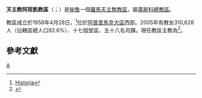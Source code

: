 {{Refimprove|time=2019-09-30T08:54:29+00:00}}
{{Infobox Roman Catholic diocese
|Roman Catholic Diocese of = 天主教阿班凱教區
|Latin name of diocese = Dioecesis Abancaiensis
|image = 
|caption = 
|location = [[秘魯|秘魯]]
|territory =[[阿普里馬克大區|阿普里馬克大區]]西部
|population = 310,628
|rite = [[羅馬禮|羅馬禮]]
|patron = 
|province = 庫斯科
|established = 1958年
|cathedral = 玫瑰聖母主教座堂
|副主教座堂 =
|leadership = 主教
|website = http://www.diocesisdeabancay.org/
|pope = {{incumbent pope}}
|ordinary = {{link-de|吉爾伯·戈麥斯-岡薩雷斯|Gilberto Gómez González}}
|coadjutor bishop = 
|auxiliary =
|emeritus =
}}
'''天主教阿班凱教區'''（{{lang-la|Dioecesis Abancaiensis}}；{{lang-es|Diócesis de Abancay}}）是[[秘魯|秘魯]]一個[[羅馬天主教|羅馬天主教]][[教區|教區]]，屬[[天主教庫斯科總教區|庫斯科總教區]]。

教區成立於1958年4月28日，<ref>[http://www.diocesisdeabancay.org/historia/ Historia]{{dead link|date=2017年12月 |bot=InternetArchiveBot |fix-attempted=yes }}</ref>位於[[阿普里馬克大區|阿普里馬克大區]]西部。2005年有教友310,628人（佔轄區總人口92.6%）、十七個堂區、五十八名司鐸。現任教區主教為{{link-de|吉爾伯·戈麥斯-岡薩雷斯|Gilberto Gómez González}}<ref>{{cite press release |title=RINUNCE E NOMINE, 20.06.2009 |url=https://press.vatican.va/content/salastampa/it/bollettino/pubblico/2009/06/20/0418/00979.html |publisher=Sala Stampa della Santa Sede |accessdate=2019-09-30 |archiveurl=https://web.archive.org/web/20190930084503/https://press.vatican.va/content/salastampa/it/bollettino/pubblico/2009/06/20/0418/00979.html |archivedate=2019-09-30 |language=it |date=2009-06-20 |dead-url=no }}</ref>。

==參考文獻==
{{reflist}}

{{秘魯天主教教區}}
[[Category:秘魯天主教教區|A]]